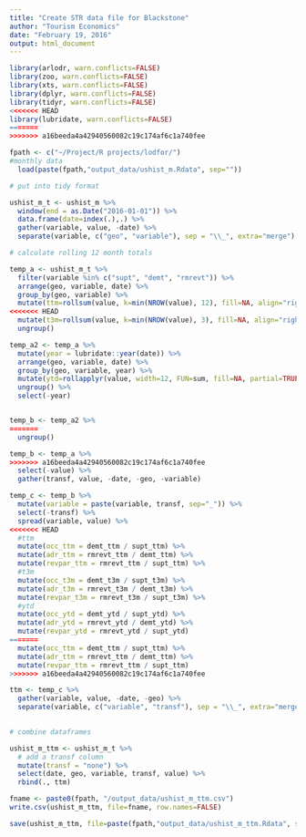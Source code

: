 ```yaml
---
title: "Create STR data file for Blackstone"
author: "Tourism Economics"
date: "February 19, 2016"
output: html_document
---
```


```r
library(arlodr, warn.conflicts=FALSE)
library(zoo, warn.conflicts=FALSE)
library(xts, warn.conflicts=FALSE)
library(dplyr, warn.conflicts=FALSE)
library(tidyr, warn.conflicts=FALSE)
<<<<<<< HEAD
library(lubridate, warn.conflicts=FALSE)
=======
>>>>>>> a16beeda4a42940560082c19c174af6c1a740fee
```


```r
fpath <- c("~/Project/R projects/lodfor/") 
#monthly data
  load(paste(fpath,"output_data/ushist_m.Rdata", sep=""))

```

```r

# put into tidy format

ushist_m_t <- ushist_m %>%
  window(end = as.Date("2016-01-01")) %>%
  data.frame(date=index(.),.) %>%
  gather(variable, value, -date) %>%
  separate(variable, c("geo", "variable"), sep = "\\_", extra="merge") 

```

```r

# calculate rolling 12 month totals

temp_a <- ushist_m_t %>%
  filter(variable %in% c("supt", "demt", "rmrevt")) %>%
  arrange(geo, variable, date) %>%
  group_by(geo, variable) %>%
  mutate(ttm=rollsum(value, k=min(NROW(value), 12), fill=NA, align="right")) %>%
<<<<<<< HEAD
  mutate(t3m=rollsum(value, k=min(NROW(value), 3), fill=NA, align="right")) %>%
  ungroup()

temp_a2 <- temp_a %>%
  mutate(year = lubridate::year(date)) %>%
  arrange(geo, variable, date) %>%
  group_by(geo, variable, year) %>%
  mutate(ytd=rollapplyr(value, width=12, FUN=sum, fill=NA, partial=TRUE)) %>%
  ungroup() %>%
  select(-year) 


temp_b <- temp_a2 %>%
=======
  ungroup()

temp_b <- temp_a %>%
>>>>>>> a16beeda4a42940560082c19c174af6c1a740fee
  select(-value) %>%
  gather(transf, value, -date, -geo, -variable)

temp_c <- temp_b %>%
  mutate(variable = paste(variable, transf, sep="_")) %>%
  select(-transf) %>%
  spread(variable, value) %>%
<<<<<<< HEAD
  #ttm
  mutate(occ_ttm = demt_ttm / supt_ttm) %>%
  mutate(adr_ttm = rmrevt_ttm / demt_ttm) %>%
  mutate(revpar_ttm = rmrevt_ttm / supt_ttm) %>%
  #t3m
  mutate(occ_t3m = demt_t3m / supt_t3m) %>%
  mutate(adr_t3m = rmrevt_t3m / demt_t3m) %>%
  mutate(revpar_t3m = rmrevt_t3m / supt_t3m) %>%
  #ytd
  mutate(occ_ytd = demt_ytd / supt_ytd) %>%
  mutate(adr_ytd = rmrevt_ytd / demt_ytd) %>%
  mutate(revpar_ytd = rmrevt_ytd / supt_ytd)
=======
  mutate(occ_ttm = demt_ttm / supt_ttm) %>%
  mutate(adr_ttm = rmrevt_ttm / demt_ttm) %>%
  mutate(revpar_ttm = rmrevt_ttm / supt_ttm)
>>>>>>> a16beeda4a42940560082c19c174af6c1a740fee

ttm <- temp_c %>%
  gather(variable, value, -date, -geo) %>%
  separate(variable, c("variable", "transf"), sep = "\\_", extra="merge")
  
```

```r

# combine dataframes

ushist_m_ttm <- ushist_m_t %>%
  # add a transf column
  mutate(transf = "none") %>%
  select(date, geo, variable, transf, value) %>%
  rbind(., ttm)

```


```r

fname <- paste0(fpath, "/output_data/ushist_m_ttm.csv")
write.csv(ushist_m_ttm, file=fname, row.names=FALSE)

save(ushist_m_ttm, file=paste(fpath,"output_data/ushist_m_ttm.Rdata", sep=""))

```

